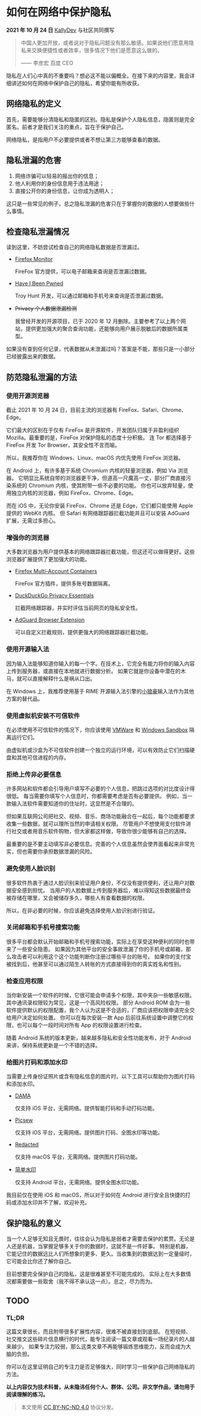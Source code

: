 # 如何在网络中保护隐私

**2021 年 10 月 24 日** [KallyDev](https://github.com/kallydev) 与社区共同撰写

> 中国人更加开放，或者说对于隐私问题没有那么敏感。如果说他们愿意用隐私来交换便捷性或者效率，很多情况下他们是愿意这么做的。
>
> —— 李彦宏 百度 CEO

隐私在人们心中真的不重要吗？想必这不能以偏概全。在接下来的内容里，我会详细讲述如何在网络中保护自己的隐私，希望你能有所收获。

## 网络隐私的定义

首先，需要能够分清隐私和隐匿的区别。隐私是保护个人隐私信息，隐匿则是完全匿名。前者才是我们关注的重点，旨在于保护自己。

网络隐私，是指用户不必要提供或者不想让第三方能够查看的数据。

## 隐私泄漏的危害

1. 网络诈骗可以轻易的报出你的信息；
2. 他人利用你的身份信息用于违法用途；
3. 直接公开你的身份信息，让你成为透明人；

这只是一些常见的例子，总之隐私泄漏的危害只在于掌握你的数据的人想要做些什么事情。

## 检查隐私泄漏情况

读到这里，不妨尝试检查自己的网络隐私数据是否泄漏过。

- [Firefox Monitor](https://monitor.firefox.com/)

  FireFox 官方提供，可以电子邮箱来查询是否泄漏过数据。

- [Have I Been Pwned](https://haveibeenpwned.com/)

  Troy Hunt 开发，可以通过邮箱和手机号来查询是否泄漏过数据。

- ~~Privacy 个人数据泄漏检测~~

  我曾经开发的开源项目，已于 2020 年 12 月删除。主要参考了以上两个网站，提供更加强大的聚合查询功能，还能够向用户展示脱敏后的数据所属类型。

如果没有查到任何记录，代表数据从未泄漏过吗？答案是不能，那些只是一小部分已经披露出来的数据。

## 防范隐私泄漏的方法

### 使用开源浏览器

截止 2021 年 10 月 24 日，目前主流的浏览器有 FireFox、Safari、Chrome、Edge。

它们最大的区别在于仅有 FireFox 是开源软件，开发团队归属于非盈利组织 Mozilla。最重要的是，FireFox 对保护隐私的态度十分积极。
连 Tor 都选择基于 FireFox 开发 Tor Browser，其安全性不言而喻。

所以，我推荐你在 Windows、Linux、macOS 内优先使用 FireFox 浏览器。

在 Android 上，有许多基于系统 Chromium 内核的轻量浏览器，例如 Via 浏览器。
它明显比系统自带的浏览器更干净，但道高一尺魔高一丈，部分厂商直接污染系统的 Chromium 内核，使其附带一些不必要的功能。
你也可以放弃轻量，使用独立内核的浏览器，例如 FireFox、Chrome、Edge。

而在 iOS 中，无论你安装 FireFox、Chrome 还是 Edge，它们都只能使用 Apple 提供的 WebKit 内核。
但 Safari 有网络跟踪器拦截功能并且可以安装 AdGuard 扩展，无需过多担心。

### 增强你的浏览器

大多数浏览器为用户提供基本的网络跟踪器拦截功能，但这还可以做得更好。这些浏览器扩展提供了更加强大的功能。

- [Firefox Multi-Account Containers](https://addons.mozilla.org/zh-CN/firefox/addon/multi-account-containers/)

  FireFox 官方插件，提供多账号数据隔离。

- [DuckDuckGo Privacy Essentials](https://duckduckgo.com/app)

  拦截网络跟踪器，并实时评估当前网页的隐私安全性。

- [AdGuard Browser Extension](https://adguard.com/zh_cn/adguard-browser-extension/overview.html)

  可以自定义拦截规则，提供更强大的网络跟踪器拦截功能。

### 使用开源输入法

因为输入法能够知道你输入的每一个字。在技术上，它完全有能力将你的输入内容上传到服务器，或直接在本地就进行数据分析。
如果它就是你设备中潜在的木马，就可以直接解释什么是祸从口出。

在 Windows 上，我推荐使用基于 RIME 开源输入法引擎的[小狼豪](https://rime.im)输入法作为其他方案的替代品。

### 使用虚拟机安装不可信软件

在必须使用不可信软件的情况下，你应该使用 [VMWare](https://www.vmware.com/asean/products/workstation-player.html) 和 [Windows Sandbox](https://docs.microsoft.com/en-us/windows/security/threat-protection/windows-sandbox/windows-sandbox-overview) 隔离运行它们。

由虚拟机或沙盒为不可信软件创建一个独立的运行环境，可以有效防止它们扫描硬盘和其他可信进程的内存。

### 拒绝上传非必要信息

许多网站和软件都会引导用户填写不必要的个人信息，把跳过选项的对比度设计得很低。
每当需要你填写个人信息时，你都需要考虑是否有必要提供。
例如，当一款输入法软件需要知道你的住址时，这显然是不合理的。

但如果互联网公司把社交、视频、音乐、商场功能融合在一起后，每个功能都要求收集一些数据，就可以理所当然的申请相关权限。
尽管用户不想使用支付软件进行社交或者用音乐软件购物，但大家都这样做，导致你很少能够有自己的选择。

最重要的是不要主动填写非必要信息。完善的个人信息虽然会使界面看起来非常充实，但也需要你承担数据泄漏的风险。

### 避免使用人脸识别

很多软件热衷于通过人脸识别来验证用户身份，不仅没有提供便利，还让用户对数据安全感到担忧。
当用户的人脸数据上传到服务器后，难以得知这些数据最终会被存储在哪里，又会被储存多久，哪些人有查看数据的权限。

所以，在非必要的时候，你应该避免选择使用人脸识别进行验证。

### 关闭邮箱和手机号搜索功能

很多平台都会默认开始邮箱和手机号搜索功能，实际上在享受这种便利的同时也带来了一些安全隐患。
如果因为其他平台的安全事故泄漏了你的手机号或邮箱，那么攻击者可以利用这个这个功能判断你注册过哪些平台的账号。
如果你的支付宝被找到后，他甚至可以通过陌生人转账的方式直接得到你的真实姓名和性别。

### 检查应用权限

当你新安装一个软件的时候，它很可能会申请多个权限，其中夹杂一些敏感权限。其中通讯录权限较为常见，这是一个高风险权限。
部分 Android ROM 会为一些软件提供默认的权限配置，我个人认为这是不合适的，厂商应该把权限申请完全交给用户决定如何处置。
你可以在每次安装一款 App 后前往系统设置中调整它的权限，也可以每个一段时间对所有 App 的权限设置进行检查。

随着 Android 系统的版本更新，越来越多隐私和安全性功能发布，对于 Android 来讲，保持系统更新是一个不错的选择。

### 给图片打码和添加水印

当需要上传身份证照片或含有隐私信息的图片时。以下工具可以帮助你为图片打码和添加水印。

- [DAMA](https://apps.apple.com/cn/app/dama-图片隐私智能打码/id1534690075)

  仅支持 iOS 平台，无需网络。提供智能打码和手动打码功能。

- [Picsew](https://apps.apple.com/cn/app/picsew-滚动截图和长图拼接/id1208145167)

  仅支持 iOS 平台，无需网络。提供图片打码、全图水印等功能。

- [Redacted](https://apps.apple.com/cn/app/redacted/id984968384?mt=12)

  仅支持 macOS 平台，无需网络。提供图片打码功能。

- [简单水印](https://github.com/rosuH/EasyWatermark/releases)

  仅支持 Android 平台，无需网络。提供全图水印功能。

我目前仅在使用 iOS 和 macOS，所以对于如何在 Android 进行安全且快捷的打码或添加水印并不了解，欢迎补充。

## 保护隐私的意义

当一个人足够无知且无畏时，往往会认为隐私是弱者才需要去保护的累赘。无论是人还是机器，当掌握足够多关于你的数据时，这就不是一件好事。
特别是机器，它能记住的数据远比人们所想象的更多、更久。当收集到的数据达到一定量级时，它可能会比你还了解你自己。

目前想要完全保护自己的隐私，这是很难甚至不可能完成的。
实际上在大多数情况都需要做一些取舍（我不得不承认这一点）。总之，尽力而为。

## TODO

### TL;DR

这篇文章很长，而且附带很多扩展性内容，很难不被直接划到底部。
在短视频、社交推文这些碎片信息横行的时代，能专注阅读一篇文章或观看一场纪录片的人越来越少。
如果专注力较弱，那么这类文章不再能够锻炼思维能力，反而会成为大脑的负担。

你可以在这里证明自己的专注力是否足够强大，同时学习一些保护自己网络隐私的方法。

**以上内容仅为技术科普，从未隐讳任何个人、群体、公司。非文学作品，请勿用于阅读理解的练习。**

> 本文使用 [CC BY-NC-ND 4.0](https://creativecommons.org/licenses/by-nc-nd/4.0/deed.en) 协议分发。
